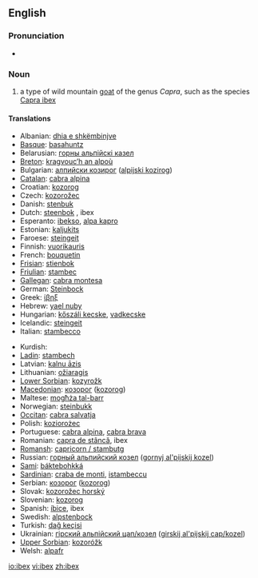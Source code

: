 ==English==
{{wikipedia}}

===Pronunciation===
*{{IPA|/'aɪbɛks/}}

===Noun===
{{en-noun|pl=ibex|pl2=ibexes}}

# a type of wild mountain [[goat]] of the genus ''Capra'', such as the species [[Capra ibex]]

====Translations====
{{trans-top|type of wild mountain goat}}
*Albanian: [[dhia e shkëmbinjve]]
*[[Basque]]: [[basahuntz]]
*Belarusian: [[горны альпійскі казел]]
*[[Breton]]: [[kragvouc’h an alpoù]]
*Bulgarian: [[алпийски козирог]] ([[alpijski kozirog]])
*[[Catalan]]: [[cabra alpina]]
*Croatian: [[kozorog]]
*Czech: [[kozorožec]]
*Danish: [[stenbuk]]
*Dutch: [[steenbok]] {{m}}, ibex {{m}}
*Esperanto: [[ibekso]], [[alpa kapro]]
*Estonian: [[kaljukits]]
*Faroese: [[steingeit]]
*Finnish: [[vuorikauris]]
*French: [[bouquetin]] {{m}}
*[[Frisian]]: [[stienbok]]
*[[Friulian]]: [[stambec]]
*[[Gallegan]]: [[cabra montesa]]
*German: [[Steinbock]] {{m}}
*Greek: [[ίβηξ]] '' ''
*Hebrew: [[yael nuby]]
*Hungarian: [[kőszáli kecske]], [[vadkecske]]
*Icelandic: [[steingeit]]
*Italian: [[stambecco]] {{m}}
{{trans-mid}}
*Kurdish: {{KUchar|[[بزنه‌کێوی]]}}
*[[Ladin]]: [[stambech]]
*Latvian: [[kalnu āzis]]
*Lithuanian: [[ožiaragis]]
*[[Lower Sorbian]]: [[kozyrožk]]
*[[Macedonian]]: [[козорог]] ([[kozorog]])
*Maltese: [[mogħża tal-barr]]
*Norwegian: [[steinbukk]]
*[[Occitan]]: [[cabra salvatja]]
*Polish: [[koziorożec]]
*Portuguese: [[cabra alpina]], [[cabra brava]]
*Romanian: [[capra de stâncă]], ibex
*[[Romansh]]: [[capricorn / stambutg]]
*Russian: [[горный альпийский козел]] ([[gornyj al'pijskij kozel]])
*[[Sami]]: [[báktebohkká]]
*[[Sardinian]]: [[craba de monti]], [[istambeccu]]
*Serbian: [[козорог]] ([[kozorog]])
*Slovak: [[kozorožec horský]]
*Slovenian: [[kozorog]]
*Spanish: [[íbice]], ibex {{m}}
*Swedish: [[alpstenbock]]
*Turkish: [[dağ keçisi]]
*Ukrainian: [[гiрский альпiйский цап/козел]] ([[girskij al'pijskij cap/kozel]])
*[[Upper Sorbian]]: [[kozoróžk]]
*Welsh: [[alpafr]]
{{trans-bottom}}

[[io:ibex]]
[[vi:ibex]]
[[zh:ibex]]